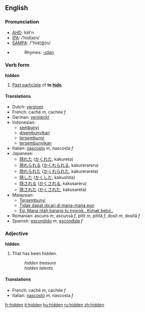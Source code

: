 ==English==
=== Pronunciation ===
*[[AHD]]: hĭd'n
*[[IPA]]: /ˈhɪd(ə)n/
*[[SAMPA]]: /"hId(@)n/
*{{audio|en-us-hidden.ogg|Audio (US)}}
*:Rhymes: [[Rhymes:English:-ɪdən|-ɪdən]]

=== Verb form ===
'''hidden'''

#[[Past participle]] of '''to [[hide]]'''.

==== Translations ====
*Dutch: [[verstopt]]
*French: caché ''m'', cachée ''f''
*German: [[versteckt]]
*Indonesian: 
** [[sembunyi]]
** [[sembunyi|disembunyikan]]
** [[sembunyi|tersembunyi]]
** [[sembunyi|tersembunyikan]]
*Italian: [[nascosto]] ''m'', nascosta ''f''
*Japanese:
** [[隠れた]] ([[かくれた]], kakureta)
** [[隠れられる]] ([[かくれられる]], kakurerareru)
** [[隠れられた]] ([[かくれられた]], kakurerareta)
** [[隠した]] ([[かくした]], kakushita)
** [[隠される]] ([[かくされる]], kakusareru)
** [[隠された]] ([[かくされた]], kakusareta)
*Malaysian:
** [[Tersembunyi]]
** [[Tidak dapat dicari di mana-mana pun]]
** [[Eg: Mana ntah barang tu nyorok.. Kimak betul..]]
*Romanian: ascuns ''m'', ascunsă ''f'', pitit ''m'', pitită ''f'', dosit ''m'', dosită ''f''
*Spanish: [[escondido]] ''m'', [[escondida]] ''f''

===Adjective===
'''hidden'''

#That has been hidden.
#:''hidden treasure''
#:''hidden talents''

====Translations====
*French: caché ''m'', cachée ''f''
*Italian: [[nascosto]] ''m'', nascosta ''f''

[[fr:hidden]]
[[it:hidden]]
[[hu:hidden]]
[[ru:hidden]]
[[zh:hidden]]